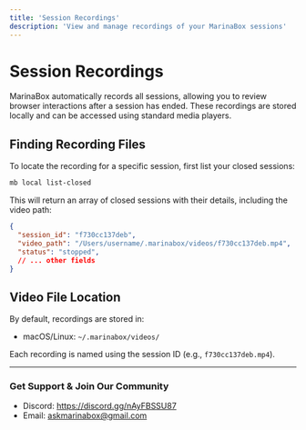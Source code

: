 ```yaml
---
title: 'Session Recordings'
description: 'View and manage recordings of your MarinaBox sessions'
---
```


# Session Recordings

MarinaBox automatically records all sessions, allowing you to review browser interactions after a session has ended. These recordings are stored locally and can be accessed using standard media players.

## Finding Recording Files

To locate the recording for a specific session, first list your closed sessions:

```bash
mb local list-closed
```

This will return an array of closed sessions with their details, including the video path:

```json
{
  "session_id": "f730cc137deb",
  "video_path": "/Users/username/.marinabox/videos/f730cc137deb.mp4",
  "status": "stopped",
  // ... other fields
}
```

## Video File Location

By default, recordings are stored in:
- macOS/Linux: `~/.marinabox/videos/`

Each recording is named using the session ID (e.g., `f730cc137deb.mp4`).

---

### Get Support & Join Our Community
* Discord: https://discord.gg/nAyFBSSU87
* Email: askmarinabox@gmail.com
